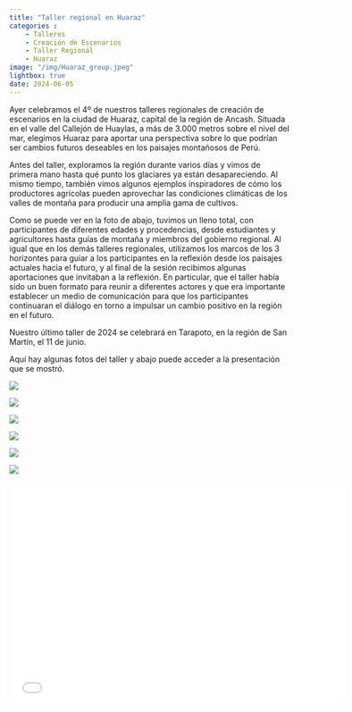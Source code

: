 ```yaml
---
title: "Taller regional en Huaraz"
categories : 
    - Talleres
    - Creación de Escenarios
    - Taller Regional
    - Huaraz
image: "/img/Huaraz_group.jpeg"
lightbox: true
date: 2024-06-05
---
```


Ayer celebramos el 4º de nuestros talleres regionales de creación de escenarios en la ciudad de Huaraz, capital de la región de Ancash. Situada en el valle del Callejón de Huaylas, a más de 3.000 metros sobre el nivel del mar, elegimos Huaraz para aportar una perspectiva sobre lo que podrían ser cambios futuros deseables en los paisajes montañosos de Perú. 

Antes del taller, exploramos la región durante varios días y vimos de primera mano hasta qué punto los glaciares ya están desapareciendo. Al mismo tiempo, también vimos algunos ejemplos inspiradores de cómo los productores agrícolas pueden aprovechar las condiciones climáticas de los valles de montaña para producir una amplia gama de cultivos.  

Como se puede ver en la foto de abajo, tuvimos un lleno total, con participantes de diferentes edades y procedencias, desde estudiantes y agricultores hasta guías de montaña y miembros del gobierno regional. Al igual que en los demás talleres regionales, utilizamos los marcos de los 3 horizontes para guiar a los participantes en la reflexión desde los paisajes actuales hacia el futuro, y al final de la sesión recibimos algunas aportaciones que invitaban a la reflexión. En particular, que el taller había sido un buen formato para reunir a diferentes actores y que era importante establecer un medio de comunicación para que los participantes continuaran el diálogo en torno a impulsar un cambio positivo en la región en el futuro.  

Nuestro último taller de 2024 se celebrará en Tarapoto, en la región de San Martín, el 11 de junio.

Aquí hay algunas fotos del taller y abajo puede acceder a la presentación que se mostró. 

::: {layout-nrow=2}
![](../img/Huaraz_3.jpeg){group="my-gallery"}

![](../img/Huaraz_2.jpg){group="my-gallery"}

![](../img/Huaraz_4.jpeg){group="my-gallery"}

![](../img/Huaraz_5.jpeg){group="my-gallery"}

![](../img/Huaraz_1.jpg){group="my-gallery"}

![](../img/Huaraz_group.jpeg){group="my-gallery"}
:::

```{=html}
<div class="embed-container">
  <p align="center"><iframe width="600" height="400" src="Regional_workshop_pres_ES_Huaraz.pdf" style="border: 0.5px" ></iframe
  /p>
</div>
```



